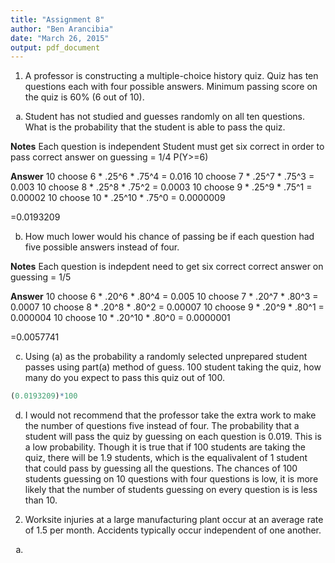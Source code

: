 ```yaml
---
title: "Assignment 8"
author: "Ben Arancibia"
date: "March 26, 2015"
output: pdf_document
---
```


1. A professor is constructing a multiple-choice history quiz. Quiz has ten questions each with four possible answers. Minimum passing score on the quiz is 60% (6 out of 10).

a. Student has not studied and guesses randomly on all ten questions. What is the probability that the student is able to pass the quiz.

**Notes**
Each question is independent
Student must get six correct in order to pass
correct answer on guessing = 1/4 
P(Y>=6)

__Answer__
10 choose 6 * .25^6 * .75^4 = 0.016
10 choose 7 * .25^7 * .75^3 = 0.003
10 choose 8 * .25^8 * .75^2 = 0.0003
10 choose 9 * .25^9 * .75^1 = 0.00002
10 choose 10 * .25^10 * .75^0 = 0.0000009

=0.0193209

b. How much lower would his chance of passing be if each question had five possible answers instead of four.

**Notes**
Each question is indepdent
need to get six correct
correct answer on guessing = 1/5

__Answer__
10 choose 6 * .20^6 * .80^4 = 0.005
10 choose 7 * .20^7 * .80^3 = 0.0007
10 choose 8 * .20^8 * .80^2 = 0.00007
10 choose 9 * .20^9 * .80^1 = 0.000004
10 choose 10 * .20^10 * .80^0 = 0.0000001

=0.0057741

c. Using (a) as the probability a randomly selected unprepared student passes using part(a) method of guess. 100 student taking the quiz, how many do you expect to pass this quiz out of 100.

```r
(0.0193209)*100
```

d. I would not recommend that the professor take the extra work to make the number of questions five instead of four. The probability that a student will pass the quiz by guessing on each question is 0.019. This is a low probability. Though it is true that if 100 students are taking the quiz, there will be 1.9 students, which is the equalivalent of 1 student that could pass by guessing all the questions. The chances of 100 students guessing on 10 questions with four questions is low, it is more likely that the number of students guessing on every question is is less than 10. 


2. Worksite injuries at a large manufacturing plant occur at an average rate of 1.5 per month. Accidents typically occur independent of one another.

a. 





